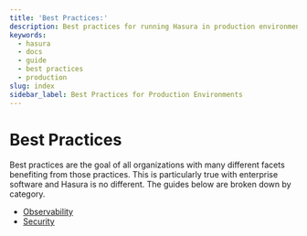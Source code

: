```yaml
---
title: 'Best Practices:'
description: Best practices for running Hasura in production environments
keywords:
  - hasura
  - docs
  - guide
  - best practices
  - production
slug: index
sidebar_label: Best Practices for Production Environments
---
```


# Best Practices

Best practices are the goal of all organizations with many different facets benefiting from those practices.  This is particularly true with enterprise software and Hasura is no different.  The guides below are broken down by category.

- [Observability](/guides/best-practices-for-production/observability.mdx)
- [Security](/guides/best-practices-for-production/security.mdx)
